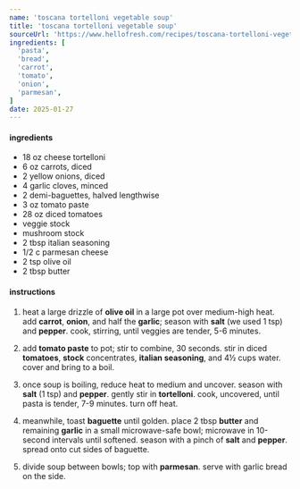```yaml
---
name: 'toscana tortelloni vegetable soup'
title: 'toscana tortelloni vegetable soup'
sourceUrl: 'https://www.hellofresh.com/recipes/toscana-tortelloni-vegetable-soup-5e1e446533552618ea133260'
ingredients: [
  'pasta',
  'bread',
  'carrot',
  'tomato',
  'onion',
  'parmesan',
]
date: 2025-01-27
---
```


#### ingredients

- 18 oz cheese tortelloni
- 6 oz carrots, diced
- 2 yellow onions, diced
- 4 garlic cloves, minced
- 2 demi-baguettes, halved lengthwise
- 3 oz tomato paste
- 28 oz diced tomatoes
- veggie stock
- mushroom stock
- 2 tbsp italian seasoning
- 1/2 c parmesan cheese
- 2 tsp olive oil
- 2 tbsp butter

#### instructions

1. heat a large drizzle of **olive oil** in a large pot over medium-high heat. add **carrot**, **onion**, and half the **garlic**; season with **salt** (we used 1 tsp) and **pepper**. cook, stirring, until veggies are tender, 5-6 minutes.

2. add **tomato paste** to pot; stir to combine, 30 seconds. stir in diced **tomatoes**, **stock** concentrates, **italian seasoning**, and 4½ cups water. cover and bring to a boil.

3. once soup is boiling, reduce heat to medium and uncover. season with **salt** (1 tsp) and **pepper**. gently stir in **tortelloni**. cook, uncovered, until pasta is tender, 7-9 minutes. turn off heat.

4. meanwhile, toast **baguette** until golden. place 2 tbsp **butter** and remaining **garlic** in a small microwave-safe bowl; microwave in 10-second intervals until softened. season with a pinch of **salt** and **pepper**. spread onto cut sides of baguette.

5. divide soup between bowls; top with **parmesan**. serve with garlic bread on the side.